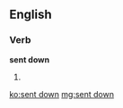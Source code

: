 ==English==

===Verb===
'''sent down'''

# {{past of|[[send down]]}}

[[ko:sent down]]
[[mg:sent down]]